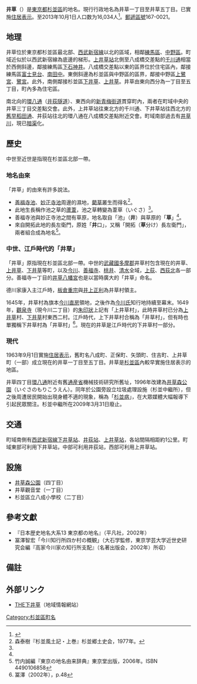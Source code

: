 {{Pathnav|日本|東京都|杉並區|frame=1}}
{{Infobox Settlement
|official_name = 井草
|native_name =
|settlement_type = [[町|町]]
|image_skyline = Igusa mori park suginami tokyo.JPG
|imagesize = 250px
|image_caption = 井草森公園（四丁目）
|image_flag =
|image_seal =
| image_map =
| map_caption =
| pushpin_map =
|subdivision_type = [[國家|國家]]
|subdivision_name = [[File:Flag_of_Japan.svg|border]] [[日本|日本]]
|subdivision_type1 = [[都道府縣|都道府縣]]
|subdivision_name1 = [[File:Flag_of_Tokyo_Prefecture.svg|25px]] [[東京都|東京都]]
|subdivision_type2 = [[東京都區部|特別區]]
|subdivision_name2 = [[File:Flag_of_Suginami,_Tokyo.svg|25px]] [[杉並區|杉並區]]
|established_title =
|established_date =
|government_type =
|leader_title =
|leader_name =
|area_magnitude =
|area_total_sq_mi =
|area_total_km2 =
|area_land_sq_mi =
|area_land_km2 =
|area_urban_sq_mi =
|area_urban_km2 =
|area_metro_km2 =
|area_metro_sq_mi =
|population_as_of= 2013年（平成25年）10月1日
|population_footnotes =
|population_total = 16034
|population_urban =
|population_metro =
|population_density_sq_mi =
|population_density_km2 =
| timezone = [[日本標準時間|JST]]
| utc_offset = +9
|timezone_DST =
|utc_offset_DST =
|latd=|latm=|lats=|latNS=
|longd=|longm=|longs=|longEW=
|elevation_footnotes=
|elevation_m =
|elevation_ft =
|postal_code_type = [[郵遞區號|郵遞區號]]
|postal_code = 167-0021
|area_code =
|website =
|footnotes =
}}
'''井草'''（{{jpn|j=井草|hg=いぐさ|rm=Igusa|f=y}}）是[[東京都|東京都]][[杉並區|杉並區]]的地名。現行行政地名為井草一丁目至井草五丁目。已實施[[住居表示|住居表示]]。至2013年10月1日人口数为16,034人<ref>{{Cite web |url=http://www2.city.suginami.tokyo.jp/library/file/h2510_age.xls |title=杉並区 区政資料 - 統計 - 人口 - 各歳別人口25年 |accessdate=2013-10-20 |archive-date=2013-10-22 |archive-url=https://web.archive.org/web/20131022132215/http://www2.city.suginami.tokyo.jp/library/file/h2510_age.xls |dead-url=yes }}</ref>。[[郵遞區號|郵遞區號]]167-0021。

== 地理 ==
井草位於東京都杉並區最北部、[[西武新宿線|西武新宿線]]以北的區域，相鄰[[練馬區|練馬區]]、[[中野區|中野區]]。町域近似於以西武新宿線為底邊的梯形。[[上井草站|上井草站]]北側至八成橋交差點的[[千川通|千川通]]相當於西側斜邊，鄰接練馬區[[下石神井|下石神井]]。八成橋交差點以東的區界位於住宅區內，鄰接練馬區[[富士見台_(練馬區)|富士見台]]、[[南田中|南田中]]。東側斜邊為杉並區與中野區的區界，鄰接中野區[[上鷺宮|上鷺宮]]、[[鷺宮|鷺宮]]。此外，南側鄰接杉並區[[下井草|下井草]]、[[上井草|上井草]]。井草由東向西分為一丁目至五丁目，町內多為住宅區。

南北向的[[東京都道311號環狀八號線|環八通]]（[[井荻隧道|井荻隧道]]）、東西向的[[新青梅街道|新青梅街道]]貫穿町內，兩者在町域中央的井草三丁目交差點交會。此外，上井草站往東北方的千川通、下井草站往西北方的[[東京都道、埼玉縣道25號飯田橋石神井新座線|舊早稻田通]]、井荻站往北的環八通在八成橋交差點附近交會。町域南部過去有[[井草川|井草川]]，現已[[溝渠#暗渠|暗渠]]化。

== 歷史 ==
中世至近世是指現在杉並區北部一帶。

=== 地名由來 ===
「井草」的由來有許多說法。
* [[善福寺公園|善福寺池]]、[[妙正寺公園|妙正寺池]]周邊的濕地，[[燈心草|藺草]]叢生而得名<ref name="suginamifudoki">森泰樹『杉並風土記・上巻』杉並郷土史会，1977年。</ref>。
* 此地生長稱作池之草的[[蘆葦|蘆葦]]，池之草轉變為葦草（いぐさ）<ref name="suginamifudoki"/>。
* 善福寺池與妙正寺池之間有草原，地名取自「池」（'''井'''）與草原的「'''草'''」<ref name="suginamifudoki"/>。
* 來自開拓此地的長左衛門，原姓「'''井'''口」，又稱「開拓（'''草'''分け）長左衛門」，兩者組合成為地名<ref>竹内誠編『東京の地名由来辞典』東京堂出版，2006年。ISBN 4490106858</ref>。

=== 中世、江戶時代的「井草」 ===
「井草」原指現在杉並區北部一帶。中世的[[武藏國|武藏國]][[多摩郡|多摩郡]]井草村包含現在的井草、[[上井草|上井草]]、[[下井草|下井草]]等町，以及[[今川_(杉並區)|今川]]、[[善福寺_(杉並區)|善福寺]]、[[桃井|桃井]]、[[清水_(杉並區)|清水]]全域，[[上荻|上荻]]、[[西荻北|西荻北]]各一部分。善福寺一丁目的[[井草八幡宮|井草八幡宮]]也是以當時廣大的「井草」命名。

德川家康入主江戶時，[[板倉重宗|板倉重宗]]與[[井上正利|井上正利]]為井草村領主。

1645年，井草村為旗本[[今川直房|今川直房]]領地，之後作為[[今川氏|今川氏]]知行地持續至幕末。1649年，[[觀泉寺|觀泉寺]]（現今川二丁目）的[[朱印狀|朱印狀]]上記有「上井草村」，此時井草村已分為[[上井草|上井草]]村、[[下井草|下井草]]村東西二村。江戶時代，上下井草村合稱為「井草村」，但有時也單獨稱下井草村為「井草村」<ref>冨澤（2002年），p.48</ref>。現在的井草是江戶時代的下井草村一部分。

=== 現代 ===
1963年9月1日實施[[住居表示|住居表示]]，舊町名八成町、正保町、矢頭町、住吉町、上井草町（一部）成立現在的井草一丁目至五丁目。井草是[[杉並區|杉並區]]內較早實施住居表示的地區。

井草四丁目[[東京都道311號環狀八號線|環八通]]附近有舊[[通商產業省|通産省]]機械技術研究所舊址，1996年改建為[[井草森公園|井草森公園]]（いぐさのもりこうえん）。同年於公園旁設立垃圾處理設施（杉並中繼所），但之後周遭居民開始出現身體不適的現象，稱為「[[杉並病|杉並病]]」，在大眾媒體大幅報導下引起民眾關注。杉並中繼所在2009年3月31日廢止。

== 交通 ==
町域南側有[[西武新宿線|西武新宿線]][[下井草站|下井草站]]、[[井荻站|井荻站]]、[[上井草站|上井草站]]，各站間隔相距約1公里。町域東部可利用下井草站，中部可利用井荻站，西部可利用上井草站。

== 設施 ==
* [[井草森公園|井草森公園]]（四丁目）
* 井草觀音堂（一丁目）
* 杉並區立八成小學校（二丁目）

== 參考文獻 ==
* 『日本歴史地名大系13 東京都の地名』（平凡社，2002年）
* 冨澤智宏「今川知行所四か村の概観」（大石学監修，東京学芸大学近世史研究会編『高家今川家の知行所支配』（名著出版会，2002年）所収）

== 備註 ==
{{reflist}}

== 外部リンク ==
* [http://www2s.biglobe.ne.jp/~simoigsa/index.html THE下井草]{{Wayback|url=http://www2s.biglobe.ne.jp/~simoigsa/index.html |date=20120118002636 }}（地域情報網站）
{{Geographic Location
| Centre = 井草
| North = [[練馬區|練馬區]][[南田中|南田中]]
| Northeast = 練馬區[[富士見台_(練馬區)|富士見台]]
| East = [[中野區|中野區]][[上鷺宮|上鷺宮]]<br />中野區[[鷺宮|鷺宮]]
| Southeast = 中野區[[白鷺_(中野區)|白鷺]]
| South = [[上井草|上井草]] [[下井草|下井草]]
| Southwest =
| West = 練馬區[[下石神井|下石神井]]
| Northwest =
| image =
}}

{{杉並區的町名}}

{{DEFAULTSORT:Igusa}}
[[Category:杉並區町名|Category:杉並區町名]]